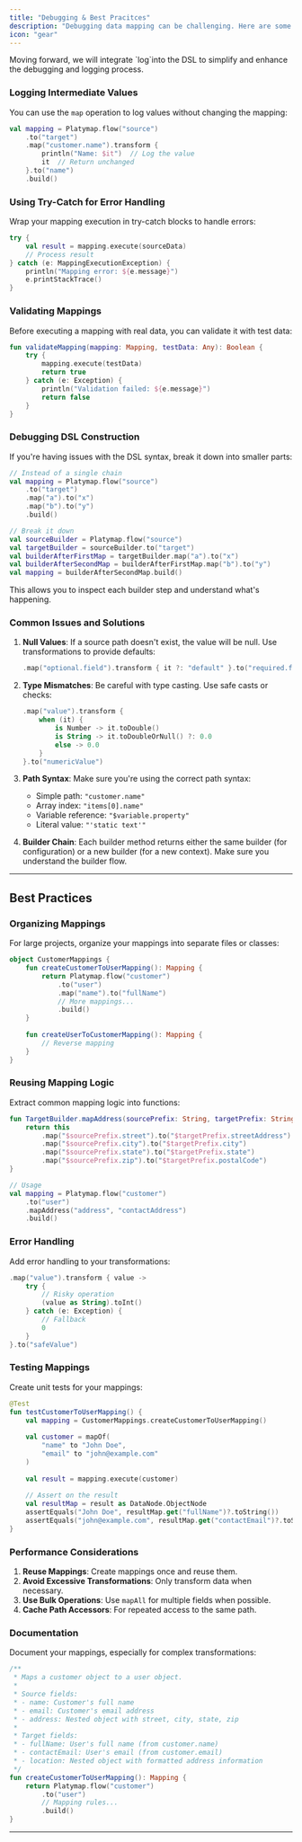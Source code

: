 ```yaml
---
title: "Debugging & Best Pracitces"
description: "Debugging data mapping can be challenging. Here are some techniques to help"
icon: "gear"
---
```


<Info>
  Moving forward, we will integrate `log`into the DSL to simplify and enhance the debugging and logging process.
</Info>

### Logging Intermediate Values

You can use the `map` operation to log values without changing the mapping:

```kotlin
val mapping = Platymap.flow("source")
    .to("target")
    .map("customer.name").transform { 
        println("Name: $it")  // Log the value
        it  // Return unchanged
    }.to("name")
    .build()
```

### Using Try-Catch for Error Handling

Wrap your mapping execution in try-catch blocks to handle errors:

```kotlin
try {
    val result = mapping.execute(sourceData)
    // Process result
} catch (e: MappingExecutionException) {
    println("Mapping error: ${e.message}")
    e.printStackTrace()
}
```

### Validating Mappings

Before executing a mapping with real data, you can validate it with test data:

```kotlin
fun validateMapping(mapping: Mapping, testData: Any): Boolean {
    try {
        mapping.execute(testData)
        return true
    } catch (e: Exception) {
        println("Validation failed: ${e.message}")
        return false
    }
}
```

### Debugging DSL Construction

If you're having issues with the DSL syntax, break it down into smaller parts:

```kotlin
// Instead of a single chain
val mapping = Platymap.flow("source")
    .to("target")
    .map("a").to("x")
    .map("b").to("y")
    .build()

// Break it down
val sourceBuilder = Platymap.flow("source")
val targetBuilder = sourceBuilder.to("target")
val builderAfterFirstMap = targetBuilder.map("a").to("x")
val builderAfterSecondMap = builderAfterFirstMap.map("b").to("y")
val mapping = builderAfterSecondMap.build()
```

This allows you to inspect each builder step and understand what's happening.

### Common Issues and Solutions

1. **Null Values**: If a source path doesn't exist, the value will be null. Use transformations to provide defaults:

   ```kotlin
   .map("optional.field").transform { it ?: "default" }.to("required.field")
   ```
2. **Type Mismatches**: Be careful with type casting. Use safe casts or checks:

   ```kotlin
   .map("value").transform { 
       when (it) {
           is Number -> it.toDouble()
           is String -> it.toDoubleOrNull() ?: 0.0
           else -> 0.0
       }
   }.to("numericValue")
   ```
3. **Path Syntax**: Make sure you're using the correct path syntax:
   - Simple path: `"customer.name"`
   - Array index: `"items[0].name"`
   - Variable reference: `"$variable.property"`
   - Literal value: `"'static text'"`
4. **Builder Chain**: Each builder method returns either the same builder (for configuration) or a new builder (for a new context). Make sure you understand the builder flow.

---

## Best Practices

### Organizing Mappings

For large projects, organize your mappings into separate files or classes:

```kotlin
object CustomerMappings {
    fun createCustomerToUserMapping(): Mapping {
        return Platymap.flow("customer")
            .to("user")
            .map("name").to("fullName")
            // More mappings...
            .build()
    }
    
    fun createUserToCustomerMapping(): Mapping {
        // Reverse mapping
    }
}
```

### Reusing Mapping Logic

Extract common mapping logic into functions:

```kotlin
fun TargetBuilder.mapAddress(sourcePrefix: String, targetPrefix: String): TargetBuilder {
    return this
        .map("$sourcePrefix.street").to("$targetPrefix.streetAddress")
        .map("$sourcePrefix.city").to("$targetPrefix.city")
        .map("$sourcePrefix.state").to("$targetPrefix.state")
        .map("$sourcePrefix.zip").to("$targetPrefix.postalCode")
}

// Usage
val mapping = Platymap.flow("customer")
    .to("user")
    .mapAddress("address", "contactAddress")
    .build()
```

### Error Handling

Add error handling to your transformations:

```kotlin
.map("value").transform { value ->
    try {
        // Risky operation
        (value as String).toInt()
    } catch (e: Exception) {
        // Fallback
        0
    }
}.to("safeValue")
```

### Testing Mappings

Create unit tests for your mappings:

```kotlin
@Test
fun testCustomerToUserMapping() {
    val mapping = CustomerMappings.createCustomerToUserMapping()
    
    val customer = mapOf(
        "name" to "John Doe",
        "email" to "john@example.com"
    )
    
    val result = mapping.execute(customer)
    
    // Assert on the result
    val resultMap = result as DataNode.ObjectNode
    assertEquals("John Doe", resultMap.get("fullName")?.toString())
    assertEquals("john@example.com", resultMap.get("contactEmail")?.toString())
}
```

### Performance Considerations

1. **Reuse Mappings**: Create mappings once and reuse them.
2. **Avoid Excessive Transformations**: Only transform data when necessary.
3. **Use Bulk Operations**: Use `mapAll` for multiple fields when possible.
4. **Cache Path Accessors**: For repeated access to the same path.

### Documentation

Document your mappings, especially for complex transformations:

```kotlin
/**
 * Maps a customer object to a user object.
 * 
 * Source fields:
 * - name: Customer's full name
 * - email: Customer's email address
 * - address: Nested object with street, city, state, zip
 * 
 * Target fields:
 * - fullName: User's full name (from customer.name)
 * - contactEmail: User's email (from customer.email)
 * - location: Nested object with formatted address information
 */
fun createCustomerToUserMapping(): Mapping {
    return Platymap.flow("customer")
        .to("user")
        // Mapping rules...
        .build()
}
```

---